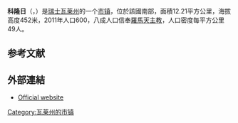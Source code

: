 {{noteTA|G1=瑞士地名}}
{{Infobox Switzerland municipality}}
'''科隆日'''（{{lang-fr|Collonges}}，{{IPA-fr|kɔlɔ̃ʒ}}）是[[瑞士|瑞士]][[瓦莱州|瓦莱州]]的一个[[市镇_(瑞士)|市镇]]，位於該國南部，面積12.21平方公里，海拔高度452米，2011年人口600，八成人口信奉[[羅馬天主教|羅馬天主教]]，人口密度每平方公里49人。

== 参考文献 ==
{{Reflist}}

==外部連結==
* [http://www.collonges.ch Official website] {{Wayback|url=http://www.collonges.ch/ |date=20110706223252 }} {{fr icon}}

{{Switzerland-geo-stub}}
[[Category:瓦莱州的市镇|Category:瓦莱州的市镇]]
